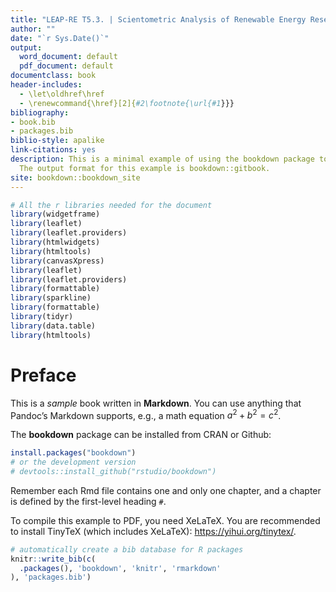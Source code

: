 ```yaml
--- 
title: "LEAP-RE T5.3. | Scientometric Analysis of Renewable Energy Research in Africa"
author: ""
date: "`r Sys.Date()`"
output:
  word_document: default
  pdf_document: default
documentclass: book
header-includes:
  - \let\oldhref\href 
  - \renewcommand{\href}[2]{#2\footnote{\url{#1}}}
bibliography:
- book.bib
- packages.bib
biblio-style: apalike
link-citations: yes
description: This is a minimal example of using the bookdown package to write a book.
  The output format for this example is bookdown::gitbook.
site: bookdown::bookdown_site
---
```


```r
# All the r libraries needed for the document
library(widgetframe)
library(leaflet)
library(leaflet.providers)
library(htmlwidgets)
library(htmltools)
library(canvasXpress)
library(leaflet)
library(leaflet.providers)
library(formattable)
library(sparkline)
library(formattable)
library(tidyr)
library(data.table)
library(htmltools)
```

# Preface {-}

This is a _sample_ book written in **Markdown**. You can use anything that Pandoc's Markdown supports, e.g., a math equation $a^2 + b^2 = c^2$.

The **bookdown** package can be installed from CRAN or Github:

```r
install.packages("bookdown")
# or the development version
# devtools::install_github("rstudio/bookdown")
```

Remember each Rmd file contains one and only one chapter, and a chapter is defined by the first-level heading `#`.

To compile this example to PDF, you need XeLaTeX. You are recommended to install TinyTeX (which includes XeLaTeX): <https://yihui.org/tinytex/>.

```r
# automatically create a bib database for R packages
knitr::write_bib(c(
  .packages(), 'bookdown', 'knitr', 'rmarkdown'
), 'packages.bib')
```
